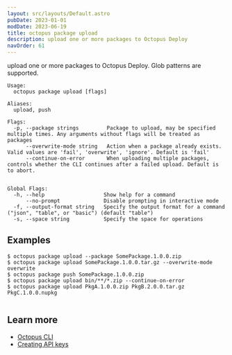 ```yaml
---
layout: src/layouts/Default.astro
pubDate: 2023-01-01
modDate: 2023-06-19
title: octopus package upload
description: upload one or more packages to Octopus Deploy
navOrder: 61
---
```


upload one or more packages to Octopus Deploy. Glob patterns are supported.

```
Usage:
  octopus package upload [flags]

Aliases:
  upload, push

Flags:
  -p, --package strings         Package to upload, may be specified multiple times. Any arguments without flags will be treated as packages
      --overwrite-mode string   Action when a package already exists. Valid values are 'fail', 'overwrite', 'ignore'. Default is 'fail'
      --continue-on-error       When uploading multiple packages, controls whether the CLI continues after a failed upload. Default is to abort.


Global Flags:
  -h, --help                   Show help for a command
      --no-prompt              Disable prompting in interactive mode
  -f, --output-format string   Specify the output format for a command ("json", "table", or "basic") (default "table")
  -s, --space string           Specify the space for operations

```

## Examples

<SamplesInstance />

```
$ octopus package upload --package SomePackage.1.0.0.zip
$ octopus package upload SomePackage.1.0.0.tar.gz --overwrite-mode overwrite
$ octopus package push SomePackage.1.0.0.zip	
$ octopus package upload bin/**/*.zip --continue-on-error
$ octopus package upload PkgA.1.0.0.zip PkgB.2.0.0.tar.gz PkgC.1.0.0.nupkg


```

## Learn more

- [Octopus CLI](/docs/octopus-rest-api/cli)
- [Creating API keys](/docs/octopus-rest-api/how-to-create-an-api-key)